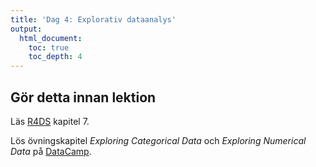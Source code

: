 ```yaml
---
title: 'Dag 4: Explorativ dataanalys'
output:
  html_document:
    toc: true
    toc_depth: 4    
---
```


## Gör detta innan lektion

Läs [R4DS](http://r4ds.had.co.nz/) kapitel 7.

Lös övningskapitel *Exploring Categorical Data* och *Exploring Numerical Data* på [DataCamp](https://www.datacamp.com/groups/statistisk-databehandling-vt18/details).

